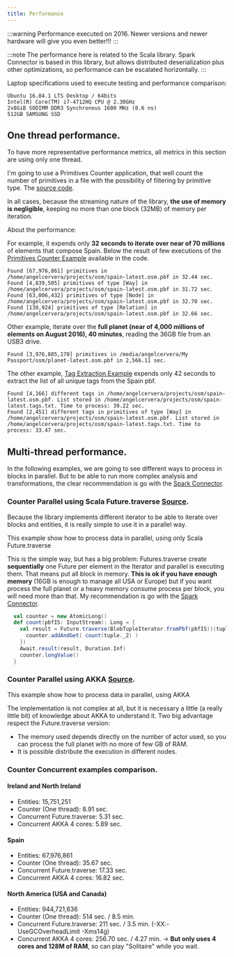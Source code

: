 ```yaml
---
title: Performance
---
```

:::warning
Performance executed on 2016. Newer versions and newer hardware will give you even better!!!
:::

:::note
The performance here is related to the Scala library. Spark Connector is based in this library, but allows distributed
deserialization plus other optimizations, so performance can be escalated horizontally.
:::

Laptop specifications used to execute testing and performance comparison:
```
Ubuntu 16.04.1 LTS Desktop / 64bits
Intel(R) Core(TM) i7-4712HQ CPU @ 2.30GHz
2x8GiB SODIMM DDR3 Synchronous 1600 MHz (0.6 ns)
512GB SAMSUNG SSD
```

## One thread performance.

To have more representative performance metrics, all metrics in this section are using only one thread.

I'm going to use a Primitives Counter application, that well count the number of primitives in a file with the possibility of
filtering by primitive type. The [source code](https://github.com/simplexspatial/osm4scala/tree/master/examples/counter/src/main/scala/com/acervera/osm4scala/examples/counter/Counter.scala).

In all cases, because the streaming nature of the library, **the use of memory is negligible**, keeping no more than one block (32MB)
of memory per iteration.

About the performance:

For example, it expends only **32 seconds to iterate over near of 70 millions** of elements that compose Spain.
Below the result of few executions of the [Primitives Counter Example](https://github.com/simplexspatial/osm4scala/tree/master/examples/counter/src/main/scala/com/acervera/osm4scala/examples/counter/Counter.scala) available in the code.
~~~~
Found [67,976,861] primitives in /home/angelcervera/projects/osm/spain-latest.osm.pbf in 32.44 sec.
Found [4,839,505] primitives of type [Way] in /home/angelcervera/projects/osm/spain-latest.osm.pbf in 31.72 sec.
Found [63,006,432] primitives of type [Node] in /home/angelcervera/projects/osm/spain-latest.osm.pbf in 32.70 sec.
Found [130,924] primitives of type [Relation] in /home/angelcervera/projects/osm/spain-latest.osm.pbf in 32.66 sec.
~~~~

Other example, iterate over the **full planet (near of 4,000 millions of elements on August 2016), 40 minutes**, reading the 36GB file from an USB3 drive.
~~~
Found [3,976,885,170] primitives in /media/angelcervera/My Passport/osm/planet-latest.osm.pbf in 2,566.11 sec.
~~~

The other example, [Tag Extraction Example](https://github.com/simplexspatial/osm4scala/tree/master/osm4scala/examples/tagsextraction/src/main/scala/com/acervera/osm4scala/examples/tagsextraction/TagExtraction.scala)
expends only 42 seconds to extract the list of all unique tags from the Spain pbf.
~~~~
Found [4,166] different tags in /home/angelcervera/projects/osm/spain-latest.osm.pbf. List stored in /home/angelcervera/projects/osm/spain-latest.tags.txt. Time to process: 39.22 sec.
Found [2,451] different tags in primitives of type [Way] in /home/angelcervera/projects/osm/spain-latest.osm.pbf. List stored in /home/angelcervera/projects/osm/spain-latest.tags.txt. Time to process: 33.47 sec.
~~~~


## Multi-thread performance.
In the following examples, we are going to see different ways to process in blocks in parallel. But to be able to run more
complex analysis and transformations, the clear recommendation is go with the [Spark Connector](spark-connector.mdx).

### Counter Parallel using Scala Future.traverse [Source](https://github.com/simplexspatial/osm4scala/tree/master/examples/counter-parallel/src/main/scala/com/acervera/osm4scala/examples/counterparallel/CounterParallel.scala).

Because the library implements different iterator to be able to iterate over blocks and entities, it is really simple to use it in a parallel way.

This example show how to process data in parallel, using only Scala Future.traverse

This is the simple way, but has a big problem: Futures.traverse create **sequentially** one Future per element in the
Iterator and parallel is executing them. That means put all block in memory.
**This is ok if you have enough memory** (16GB is enough to manage all USA or Europe) but if you want process the full
planet or a heavy memory consume process per block, you will need more than that. My recommendation is go with the [Spark Connector](spark-connector.mdx).

~~~scala
  val counter = new AtomicLong()
  def count(pbfIS: InputStream): Long = {
    val result = Future.traverse(BlobTupleIterator.fromPbf(pbfIS))(tuple => Future {
      counter.addAndGet( count(tuple._2) )
    })
    Await.result(result, Duration.Inf)
    counter.longValue()
  }
~~~

### Counter Parallel using AKKA [Source](https://github.com/simplexspatial/osm4scala/tree/master/examples/counter-akka/src/main/scala/com/acervera/osm4scala/examples/counterakka).

This example show how to process data in parallel, using AKKA

The implementation is not complex at all, but it is necessary a little (a really little bit) of knowledge about AKKA to understand it.
Two big advantage respect the Future.traverse version:
- The memory used depends directly on the number of actor used, so you can process the full planet with no more of few GB of RAM.
- It is possible distribute the execution in different nodes.


### Counter Concurrent examples comparison.

#### Ireland and North Ireland
- Entities: 15,751,251
- Counter (One thread): 8.91 sec.
- Concurrent Future.traverse: 5.31 sec.
- Concurrent AKKA 4 cores: 5.89 sec.

#### Spain
- Entities: 67,976,861
- Counter (One thread): 35.67 sec.
- Concurrent Future.traverse: 17.33 sec.
- Concurrent AKKA 4 cores: 16.82 sec.

#### North America (USA and Canada)
- Entities: 944,721,636
- Counter (One thread): 514 sec. / 8.5 min.
- Concurrent Future.traverse: 211 sec. / 3.5  min. (-XX:-UseGCOverheadLimit -Xms14g)
- Concurrent AKKA 4 cores: 256.70 sec. / 4.27 min. -> **But only uses 4 cores and 128M of RAM**, so can play "Solitaire" while you wait.
